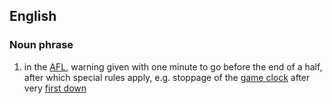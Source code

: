 ==English==
===Noun phrase===
#{{fb}} in the [[AFL]], warning given with one minute to go before the end of a half, after which special rules apply, e.g. stoppage of the [[game clock]] after very [[first down]]